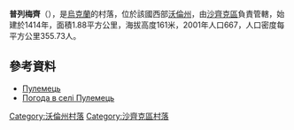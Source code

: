 <!-- 檔案不存在 [[Image:Церква_Святого_Михайла_в_селі_Пулемець.jpg|right]] -->
'''普列梅齊'''（{{lang-uk|Пулемець}}），是[[烏克蘭|烏克蘭]]的村落，位於該國西部[[沃倫州|沃倫州]]，由[[沙齊克區|沙齊克區]]負責管轄，始建於1414年，面積1.88平方公里，海拔高度161米，2001年人口667，人口密度每平方公里355.73人。

{{coord|51|32|31|N|23|42|38|E|scale:30000|display=title}}

==參考資料==
*[http://w1.c1.rada.gov.ua/pls/z7502/A005?rdat1=12.11.2011&rf7571=5034 Пулемець]{{dead link|date=2018年3月 |bot=InternetArchiveBot |fix-attempted=yes }}
* [http://weather.in.ua/ua/volynskaja/21842 Погода в селі Пулемець] {{Wayback|url=http://weather.in.ua/ua/volynskaja/21842 |date=20111219100925 }}

[[Category:沃倫州村落|Category:沃倫州村落]]
[[Category:沙齊克區村落|Category:沙齊克區村落]]


{{Volyn-geo-stub}}